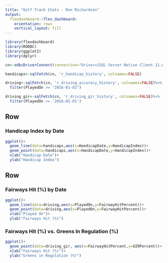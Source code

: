 ```yaml
---
title: "Golf Track Stats - Ron Richardson"
output: 
  flexdashboard::flex_dashboard:
    orientation: rows
    vertical_layout: fill
---
```


```r
library(flexdashboard)
library(RODBC)
library(ggplot2)
library(dplyr)

cn<-odbcDriverConnect(connection="Driver={SQL Server Native Client 11.0};server=YOUR_SERVER_HERE;database=YOUR_DATABASE_HERE;uid=YOUR_USERID_HERE;pwd=YOUR_PASSWORD_HERE;")

handicaps<-sqlFetch(cn, 'r_handicap_history', colnames=FALSE)

driving<-sqlFetch(cn, 'r_driving_accuracy_history', colnames=FALSE)%>%
  filter(PlayedOn >= "2016-01-01")

driving_gir<-sqlFetch(cn, 'r_driving_gir_history', colnames=FALSE)%>%
  filter(PlayedOn >= '2016-01-01')
```

Row {data-height=650}
-----------------------------------------------------------------------

### Handicap Index by Date

```r
ggplot()+
  geom_line(data=handicaps,aes(x=HandicapDate,y=HandicapIndex))+
  geom_point(data=handicaps,aes(x=HandicapDate,y=HandicapIndex))+
  xlab("Handicap Date")+
  ylab("Handicap Index")
```

Row {data-height=350}
-----------------------------------------------------------------------

### Fairways Hit (%) by Date

```r
ggplot()+
  geom_line(data=driving,aes(x=PlayedOn,y=FairwayHitPercent))+
  geom_point(data=driving,aes(x=PlayedOn,y=FairwayHitPercent))+
  xlab("Played On")+
  ylab("Fairways Hit (%)")
```

### Fairways Hit (%) vs. Greens In Regulation (%)

```r
ggplot()+
  geom_point(data=driving_gir, aes(x=FairwayHitPercent,y=GIRPercent))+
  xlab("Fairways Hit (%)")+
  ylab("Greens in Regulation (%)")
```

